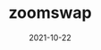 ---
title: zoomswap
tag: DEX,Defi
status: publish
date: 2021-10-22
slug: Zoomswap. Fastest swap, High APY farm on IoTeX!
website: https://zoomswap.io
twitter:
logo: /img/zoomswap.png
featured_img: https://iotexdesign.b-cdn.net/zoomswap.png
telegram:
---